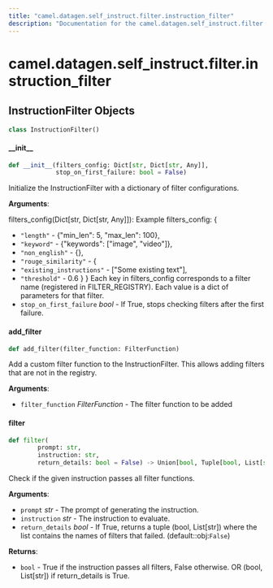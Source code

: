 ```yaml
---
title: "camel.datagen.self_instruct.filter.instruction_filter"
description: "Documentation for the camel.datagen.self_instruct.filter.instruction_filter module"
---
```


<a id="camel.datagen.self_instruct.filter.instruction_filter"></a>

# camel.datagen.self\_instruct.filter.instruction\_filter

<a id="camel.datagen.self_instruct.filter.instruction_filter.InstructionFilter"></a>

## InstructionFilter Objects

```python
class InstructionFilter()
```

<a id="camel.datagen.self_instruct.filter.instruction_filter.InstructionFilter.__init__"></a>

#### \_\_init\_\_

```python
def __init__(filters_config: Dict[str, Dict[str, Any]],
             stop_on_first_failure: bool = False)
```

Initialize the InstructionFilter with a dictionary of filter
configurations.

**Arguments**:

  filters_config(Dict[str, Dict[str, Any]]):
  Example filters_config:
  {
- `"length"` - {"min_len": 5, "max_len": 100},
- `"keyword"` - {"keywords": ["image", "video"]},
- `"non_english"` - {},
- `"rouge_similarity"` - {
- `"existing_instructions"` - ["Some existing text"],
- `"threshold"` - 0.6
  }
  }
  Each key in filters_config corresponds to a filter name
  (registered in FILTER_REGISTRY).
  Each value is a dict of parameters for that filter.
- `stop_on_first_failure` _bool_ - If True, stops checking filters after
  the first failure.

<a id="camel.datagen.self_instruct.filter.instruction_filter.InstructionFilter.add_filter"></a>

#### add\_filter

```python
def add_filter(filter_function: FilterFunction)
```

Add a custom filter function to the InstructionFilter.
This allows adding filters that are not in the registry.

**Arguments**:

- `filter_function` _FilterFunction_ - The filter function to be added

<a id="camel.datagen.self_instruct.filter.instruction_filter.InstructionFilter.filter"></a>

#### filter

```python
def filter(
        prompt: str,
        instruction: str,
        return_details: bool = False) -> Union[bool, Tuple[bool, List[str]]]
```

Check if the given instruction passes all filter functions.

**Arguments**:

- `prompt` _str_ - The prompt of generating the instruction.
- `instruction` _str_ - The instruction to evaluate.
- `return_details` _bool_ - If True, returns a tuple (bool, List[str])
  where the list contains the names of filters that failed.
  (default::obj:`False`)
  

**Returns**:

- `bool` - True if the instruction passes all filters, False otherwise.
  OR (bool, List[str]) if return_details is True.

